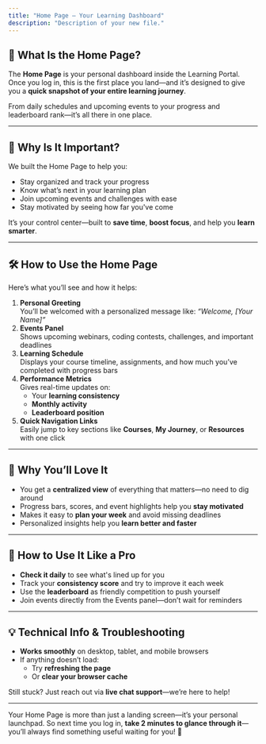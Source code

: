 ```yaml
---
title: "Home Page – Your Learning Dashboard"
description: "Description of your new file."
---
```



## **📌 What Is the Home Page?**

The **Home Page** is your personal dashboard inside the Learning Portal. Once you log in, this is the first place you land—and it’s designed to give you a **quick snapshot of your entire learning journey**.

From daily schedules and upcoming events to your progress and leaderboard rank—it’s all there in one place.

---

## **🎯 Why Is It Important?**

We built the Home Page to help you:

- Stay organized and track your progress
- Know what’s next in your learning plan
- Join upcoming events and challenges with ease
- Stay motivated by seeing how far you've come

It’s your control center—built to **save time**, **boost focus**, and help you **learn smarter**.

---

## **🛠️ How to Use the Home Page**

Here’s what you’ll see and how it helps:

1. **Personal Greeting**\
    You’ll be welcomed with a personalized message like: _“Welcome, [Your Name]”_
2. **Events Panel**\
    Shows upcoming webinars, coding contests, challenges, and important deadlines
3. **Learning Schedule**\
    Displays your course timeline, assignments, and how much you’ve completed with progress bars
4. **Performance Metrics**\
    Gives real-time updates on:
   - Your **learning consistency**
   - **Monthly activity**
   - **Leaderboard position**
5. **Quick Navigation Links**\
    Easily jump to key sections like **Courses**, **My Journey**, or **Resources** with one click

---

## **🌟 Why You’ll Love It**

- You get a **centralized view** of everything that matters—no need to dig around
- Progress bars, scores, and event highlights help you **stay motivated**
- Makes it easy to **plan your week** and avoid missing deadlines
- Personalized insights help you **learn better and faster**

---

## **🧠 How to Use It Like a Pro**

- **Check it daily** to see what's lined up for you
- Track your **consistency score** and try to improve it each week
- Use the **leaderboard** as friendly competition to push yourself
- Join events directly from the Events panel—don’t wait for reminders

---

## **💡 Technical Info & Troubleshooting**

- **Works smoothly** on desktop, tablet, and mobile browsers
- If anything doesn’t load:
  - Try **refreshing the page**
  - Or **clear your browser cache**

Still stuck? Just reach out via **live chat support**—we’re here to help\!

---

Your Home Page is more than just a landing screen—it’s your personal launchpad. So next time you log in, **take 2 minutes to glance through it**—you’ll always find something useful waiting for you\! 🚀